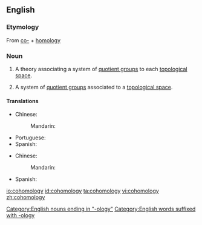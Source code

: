 ==English==
{{wikipedia}}

===Etymology===
From [[co-]] + [[homology]]

===Noun===
{{en-noun|cohomologies}}

# {{context|mathematics|lang=en}} A theory associating a system of [[quotient group]]s to each [[topological space]].
# {{context|mathematics|lang=en}} A system of [[quotient group]]s associated to a [[topological space]].
[[Category:English nouns ending in "-ology"]]
[[Category:English words suffixed with -ology]]

====Translations====
{{trans-top|theory}}
* Chinese:
*: Mandarin: {{t|cmn|上同调|tr=shàngtóngdiào|sc=Hani}}
* Portuguese: {{t|pt|cohomologia|f}}
* Spanish: {{t|es|cohomología|f}}
{{trans-mid}}
{{trans-bottom}}
{{trans-top|system}}
* Chinese:
*: Mandarin: {{t|cmn|上同调|tr=shàngtóngdiào|sc=Hani}}
* Spanish: {{t|es|cohomología|f}}
{{trans-mid}}
{{trans-bottom}}

[[io:cohomology]]
[[id:cohomology]]
[[ta:cohomology]]
[[vi:cohomology]]
[[zh:cohomology]]